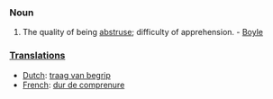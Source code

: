 ===Noun===
#The quality of being [[abstruse]]; difficulty of apprehension. - [[Boyle]]

===[[Translation]]s===
*[[Dutch]]: [[traag van begrip]]
*[[French]]: [[dur de comprenure]]